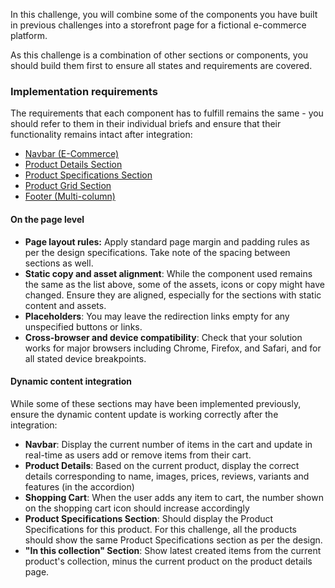 In this challenge, you will combine some of the components you have built in previous challenges into a storefront page for a fictional e-commerce platform.

As this challenge is a combination of other sections or components, you should build them first to ensure all states and requirements are covered.

### Implementation requirements

The requirements that each component has to fulfill remains the same - you should refer to them in their individual briefs and ensure that their functionality remains intact after integration:

- [Navbar (E-Commerce)](/projects/challenges/bobobo/navbar-e-commerce)
- [Product Details Section](/projects/challenges/product-details-section)
- [Product Specifications Section](/projects/challenges/product-specifications-section)
- [Product Grid Section](/projects/challenges/product-grid-section)
- [Footer (Multi-column)](/projects/challenges/footer-multi-column)

#### On the page level

- **Page layout rules:** Apply standard page margin and padding rules as per the design specifications. Take note of the spacing between sections as well.
- **Static copy and asset alignment**: While the component used remains the same as the list above, some of the assets, icons or copy might have changed. Ensure they are aligned, especially for the sections with static content and assets.
- **Placeholders**: You may leave the redirection links empty for any unspecified buttons or links.
- **Cross-browser and device compatibility**: Check that your solution works for major browsers including Chrome, Firefox, and Safari, and for all stated device breakpoints.

#### Dynamic content integration

While some of these sections may have been implemented previously, ensure the dynamic content update is working correctly after the integration:

- **Navbar**: Display the current number of items in the cart and update in real-time as users add or remove items from their cart.
- **Product Details**: Based on the current product, display the correct details corresponding to name, images, prices, reviews, variants and features (in the accordion)
- **Shopping Cart**: When the user adds any item to cart, the number shown on the shopping cart icon should increase accordingly
- **Product Specifications Section**: Should display the Product Specifications for this product. For this challenge, all the products should show the same Product Specifications section as per the design.
- **"In this collection" Section**: Show latest created items from the current product's collection, minus the current product on the product details page.
